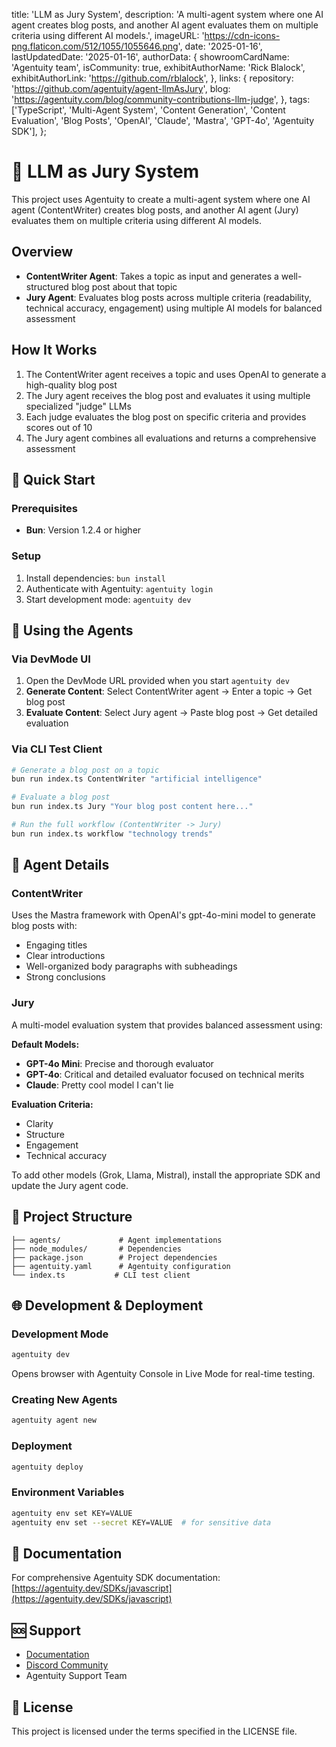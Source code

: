   title: 'LLM as Jury System',
  description: 'A multi-agent system where one AI agent creates blog posts, and another AI agent evaluates them on multiple criteria using different AI models.',
  imageURL: 'https://cdn-icons-png.flaticon.com/512/1055/1055646.png',
  date: '2025-01-16',
  lastUpdatedDate: '2025-01-16',
  authorData: {
    showroomCardName: 'Agentuity team',
    isCommunity: true,
    exhibitAuthorName: 'Rick Blalock',
    exhibitAuthorLink: 'https://github.com/rblalock',
  },
  links: {
    repository: 'https://github.com/agentuity/agent-llmAsJury',
    blog: 'https://agentuity.com/blog/community-contributions-llm-judge',
  },
  tags: ['TypeScript', 'Multi-Agent System', 'Content Generation', 'Content Evaluation', 'Blog Posts', 'OpenAI', 'Claude', 'Mastra', 'GPT-4o', 'Agentuity SDK'],
};

# 🤖 LLM as Jury System

This project uses Agentuity to create a multi-agent system where one AI agent (ContentWriter) creates blog posts, and another AI agent (Jury) evaluates them on multiple criteria using different AI models.

## Overview

- **ContentWriter Agent**: Takes a topic as input and generates a well-structured blog post about that topic
- **Jury Agent**: Evaluates blog posts across multiple criteria (readability, technical accuracy, engagement) using multiple AI models for balanced assessment

## How It Works

1. The ContentWriter agent receives a topic and uses OpenAI to generate a high-quality blog post
2. The Jury agent receives the blog post and evaluates it using multiple specialized "judge" LLMs
3. Each judge evaluates the blog post on specific criteria and provides scores out of 10
4. The Jury agent combines all evaluations and returns a comprehensive assessment

## 🚀 Quick Start

### Prerequisites
- **Bun**: Version 1.2.4 or higher

### Setup
1. Install dependencies: `bun install`
2. Authenticate with Agentuity: `agentuity login`
3. Start development mode: `agentuity dev`

## 🎯 Using the Agents

### Via DevMode UI
1. Open the DevMode URL provided when you start `agentuity dev`
2. **Generate Content**: Select ContentWriter agent → Enter a topic → Get blog post
3. **Evaluate Content**: Select Jury agent → Paste blog post → Get detailed evaluation

### Via CLI Test Client
```bash
# Generate a blog post on a topic
bun run index.ts ContentWriter "artificial intelligence"

# Evaluate a blog post
bun run index.ts Jury "Your blog post content here..."

# Run the full workflow (ContentWriter -> Jury)
bun run index.ts workflow "technology trends"
```

## 🔧 Agent Details

### ContentWriter
Uses the Mastra framework with OpenAI's gpt-4o-mini model to generate blog posts with:
- Engaging titles
- Clear introductions
- Well-organized body paragraphs with subheadings
- Strong conclusions

### Jury
A multi-model evaluation system that provides balanced assessment using:

**Default Models:**
- **GPT-4o Mini**: Precise and thorough evaluator
- **GPT-4o**: Critical and detailed evaluator focused on technical merits
- **Claude**: Pretty cool model I can't lie

**Evaluation Criteria:**
- Clarity
- Structure 
- Engagement
- Technical accuracy

To add other models (Grok, Llama, Mistral), install the appropriate SDK and update the Jury agent code.

## 📁 Project Structure

```
├── agents/             # Agent implementations
├── node_modules/       # Dependencies
├── package.json        # Project dependencies
├── agentuity.yaml      # Agentuity configuration
└── index.ts           # CLI test client
```

## 🌐 Development & Deployment

### Development Mode
```bash
agentuity dev
```
Opens browser with Agentuity Console in Live Mode for real-time testing.

### Creating New Agents
```bash
agentuity agent new
```

### Deployment
```bash
agentuity deploy
```

### Environment Variables
```bash
agentuity env set KEY=VALUE
agentuity env set --secret KEY=VALUE  # for sensitive data
```

## 📖 Documentation

For comprehensive Agentuity SDK documentation: [https://agentuity.dev/SDKs/javascript](https://agentuity.dev/SDKs/javascript)

## 🆘 Support

- [Documentation](https://agentuity.dev/SDKs/javascript)
- [Discord Community](https://discord.com/invite/vtn3hgUfuc)
- Agentuity Support Team

## 📝 License

This project is licensed under the terms specified in the LICENSE file.
